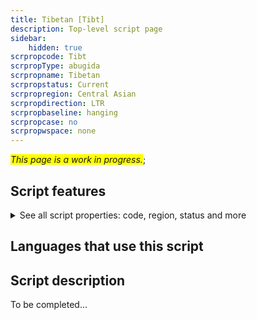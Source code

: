 ```yaml
---
title: Tibetan [Tibt]
description: Top-level script page
sidebar:
    hidden: true
scrpropcode: Tibt
scrpropType: abugida
scrpropname: Tibetan
scrpropstatus: Current
scrpropregion: Central Asian
scrpropdirection: LTR
scrpropbaseline: hanging
scrpropcase: no
scrpropwspace: none
---
```


<span style='background-color:yellow'>_This page is a work in progress._</span>;


## Script features

<details>
<summary> See all script properties: code, region, status and more</summary>
<ScriptInfo />
</details>

## Languages that use this script

<WsList script='Tibt' wsMax='5' />

## Script description

To be completed...

